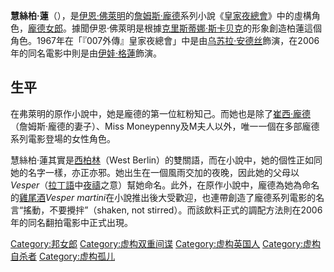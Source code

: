 {{unreferenced|time=2014-05-14T13:15:14+00:00}}
{{noteTA
|G1=Movie
|G2=Show
|G3=James Bond
|G4=PoliticiansUK
|G5=UK Places
|G6=People
|G7=Country
|T=zh-hans:薇丝朋·琳德;zh-hant:薇絲朋·琳德;zh-tw:薇絲朋·琳德;zh-hk:慧絲柏·蓮;zh-mo:慧絲柏·蓮;
|1=zh-hans:薇丝朋·琳德;zh-hant:薇絲朋·琳德;zh-tw:薇絲朋·琳德;zh-hk:慧絲柏·蓮;zh-mo:慧絲柏·蓮;
}}
{{Infobox character
| name        = 薇丝朋·琳德<br>Vesper Lynd
| image       = 
| caption     = [[伊娃·格林|伊娃·格林]] 饰演
| series      = [[詹姆斯·庞德|詹姆斯·庞德]]
| colour      = #FFD700
| first       = ''[[皇家赌场_(小说)|皇家赌场 (小说)]]'' (1953年小说)
| last        = ''[[007：大战皇家赌场|007：大战皇家赌场]]'' (2006年电影)
| creator     = [[伊恩·弗莱明|伊恩·弗莱明]]
| gender      = 女性
| occupation  = 双面间谍
| affiliation = '''Novel:''' <br>[[俄罗斯联邦内务部|俄罗斯联邦内务部]] <br>[[秘密情报局|秘密情报局]] <br>'''Film:''' <br>[[英国财政部|英国财政部]] <br>[[幽灵党|幽灵党]]
| lbl21       = Classification
| data21      = [[邦德女郎|邦德女郎]]/[[List_of_henchmen_of_James_Bond_villains|Henchwoman]]
| relatives   = 
| portrayer   = [[乌苏拉·安德丝|乌苏拉·安德丝]] <small>(1967 James Bond parody)</small><br>[[伊娃·格林|伊娃·格林]] <small>(2006)</small>
}}
'''慧絲柏·蓮'''（{{lang-en|Vesper Lynd}}），是[[伊恩·佛萊明|伊恩·佛萊明]]的[[詹姆斯·龐德|詹姆斯·龐德]]系列小說《[[007首部曲：皇家夜總會|皇家夜總會]]》中的虛構角色，[[龐德女郎|龐德女郎]]。據聞伊恩·佛萊明是根據[[克里斯蒂娜·斯卡贝克|克里斯蒂娜·斯卡贝克]]的形象創造柏蓮這個角色。1967年在「『007外傳』皇家夜總會」中是由[[乌苏拉·安德丝|乌苏拉·安德丝]]飾演，在2006年的同名電影中則是由[[伊娃·格蓮|伊娃·格蓮]]飾演。

==生平==
在弗萊明的原作小說中，她是龐德的第一位紅粉知己。而她也是除了[[崔西·龐德|崔西·龐德]]（詹姆斯·龐德的妻子）、Miss Moneypenny及M夫人以外，唯一一個在多部龐德系列電影登場的女性角色。

慧絲柏·蓮其實是[[西柏林|西柏林]]（West Berlin）的雙關語，而在小說中，她的個性正如同她的名字一樣，亦正亦邪。她出生在一個風雨交加的夜晚，因此她的父母以''Vesper''（[[拉丁語|拉丁語]]中[[夜禱|夜禱]]之意）幫她命名。此外，在原作小說中，龐德為她為命名的[[雞尾酒|雞尾酒]]''Vesper martini''在小說推出後大受歡迎，也連帶創造了龐德系列電影的名言“搖動，不要攪拌”（shaken, not stirred）。而該飲料正式的調配方法則在2006年的同名翻拍電影中正式出現。

{{DEFAULTSORT:Lynd, Vesper}}
[[Category:邦女郎|Category:邦女郎]]
[[Category:虚构双重间谍|Category:虚构双重间谍]]
[[Category:虚构英国人|Category:虚构英国人]]
[[Category:虚构自杀者|Category:虚构自杀者]]
[[Category:虚构孤儿|Category:虚构孤儿]]